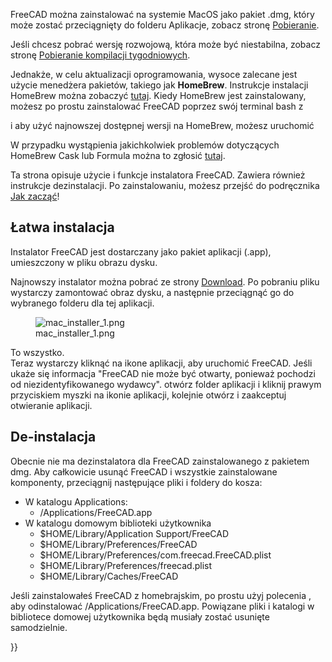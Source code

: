<languages/>

{{Docnav/pl
|[[Install_on_Linux/pl|Instalacja w systemie Linux]]
|[[Getting_started/pl|Jak zacząć]]
}}

FreeCAD można zainstalować na systemie MacOS jako pakiet .dmg, który może zostać przeciągnięty do folderu Aplikacje, zobacz stronę [[Download/pl|Pobieranie]].

Jeśli chcesz pobrać wersję rozwojową, która może być niestabilna, zobacz stronę [https://github.com/FreeCAD/FreeCAD-Bundle/releases/tag/weekly-builds Pobieranie kompilacji tygodniowych].

Jednakże, w celu aktualizacji oprogramowania, wysoce zalecane jest użycie menedżera pakietów, takiego jak '''HomeBrew'''. Instrukcje instalacji HomeBrew można zobaczyć [https://brew.sh/ tutaj]. Kiedy HomeBrew jest zainstalowany, możesz po prostu zainstalować FreeCAD poprzez swój terminal bash z 

{{Code|code=
brew install --cask freecad
}}

i aby użyć najnowszej dostępnej wersji na HomeBrew, możesz uruchomić

{{Code|code=
brew install freecad
}}

W przypadku wystąpienia jakichkolwiek problemów dotyczących HomeBrew Cask lub Formula można to zgłosić [https://github.com/FreeCAD/homebrew-freecad tutaj]. 

Ta strona opisuje użycie i funkcje instalatora FreeCAD. Zawiera również instrukcje dezinstalacji.
Po zainstalowaniu, możesz przejść do podręcznika [[Getting_started/pl|Jak zacząć]]!

<span id="Simple_installation"></span>
==Łatwa instalacja==

Instalator FreeCAD jest dostarczany jako pakiet aplikacji (.app), umieszczony w pliku obrazu dysku.

Najnowszy instalator można pobrać ze strony [[Download/pl|Download]]. Po pobraniu pliku wystarczy zamontować obraz dysku, a następnie przeciągnąć go do wybranego folderu dla tej aplikacji.

[[File:mac_installer_1.png]]

To wszystko. <br /> Teraz wystarczy kliknąć na ikone aplikacji, aby uruchomić FreeCAD. Jeśli ukaże się informacja "FreeCAD nie może być otwarty, ponieważ pochodzi od niezidentyfikowanego wydawcy". otwórz folder aplikacji i kliknij prawym przyciskiem myszki na ikonie aplikacji, kolejnie otwórz i zaakceptuj otwieranie aplikacji.

<span id="Uninstallation"></span>
==De-instalacja==

Obecnie nie ma dezinstalatora dla FreeCAD zainstalowanego z pakietem dmg. Aby całkowicie usunąć FreeCAD i wszystkie zainstalowane komponenty, przeciągnij następujące pliki i foldery do kosza:

*W katalogu Applications:
**/Applications/FreeCAD.app
*W katalogu domowym biblioteki użytkownika
**$HOME/Library/Application Support/FreeCAD
**$HOME/Library/Preferences/FreeCAD
**$HOME/Library/Preferences/com.freecad.FreeCAD.plist
**$HOME/Library/Preferences/freecad.plist
**$HOME/Library/Caches/FreeCAD

Jeśli zainstalowałeś FreeCAD z homebrajskim, po prostu użyj polecenia {{incode|brew uninstall freecad}}, aby odinstalować /Applications/FreeCAD.app. Powiązane pliki i katalogi w bibliotece domowej użytkownika będą musiały zostać usunięte samodzielnie.


{{Docnav/pl
|[[Install_on_Linux/pl|Instalacja w systemie Linux]]
|[[Getting_started/pl|Jak zacząć]]
}}

{{Userdocnavi{{#translation:}}}}